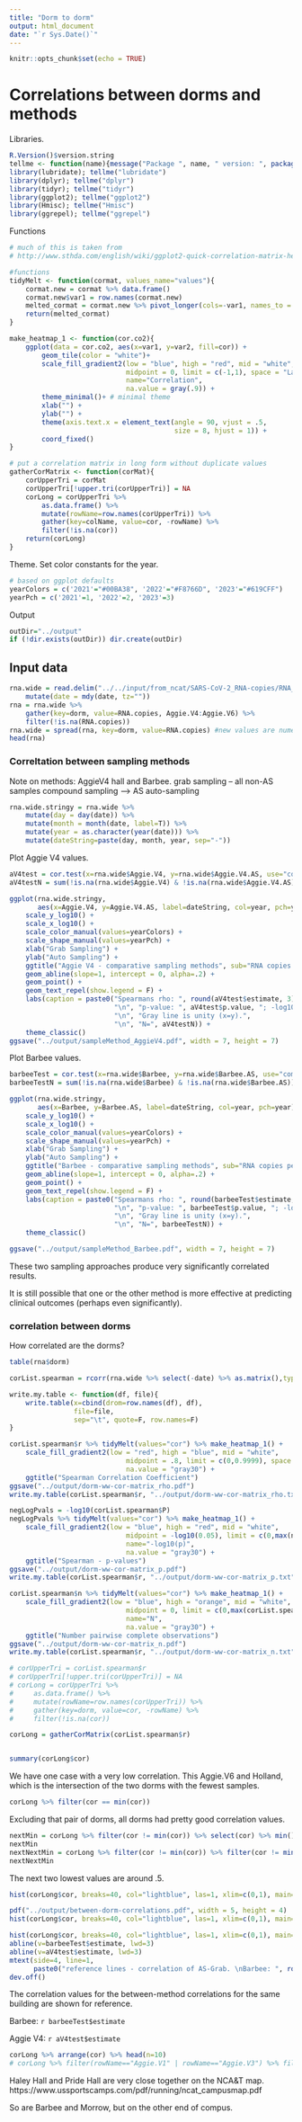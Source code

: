 ```yaml
---
title: "Dorm to dorm"
output: html_document
date: "`r Sys.Date()`"
---
```


```r
knitr::opts_chunk$set(echo = TRUE)
```

# Correlations between dorms and methods

Libraries.
```r
R.Version()$version.string
tellme <- function(name){message("Package ", name, " version: ", packageVersion(name))}
library(lubridate); tellme("lubridate")
library(dplyr); tellme("dplyr")
library(tidyr); tellme("tidyr")
library(ggplot2); tellme("ggplot2")
library(Hmisc); tellme("Hmisc")
library(ggrepel); tellme("ggrepel")
```

Functions
```r
# much of this is taken from
# http://www.sthda.com/english/wiki/ggplot2-quick-correlation-matrix-heatmap-r-software-and-data-visualization

#functions
tidyMelt <- function(cormat, values_name="values"){
    cormat.new = cormat %>% data.frame()
    cormat.new$var1 = row.names(cormat.new)
    melted_cormat = cormat.new %>% pivot_longer(cols=-var1, names_to = "var2", values_to = values_name)
    return(melted_cormat)
}

make_heatmap_1 <- function(cor.co2){
    ggplot(data = cor.co2, aes(x=var1, y=var2, fill=cor)) + 
        geom_tile(color = "white")+
        scale_fill_gradient2(low = "blue", high = "red", mid = "white", 
                             midpoint = 0, limit = c(-1,1), space = "Lab", 
                             name="Correlation",
                             na.value = gray(.9)) +
        theme_minimal()+ # minimal theme
        xlab("") +
        ylab("") +
        theme(axis.text.x = element_text(angle = 90, vjust = .5,
                                         size = 8, hjust = 1)) +
        coord_fixed()
}

# put a correlation matrix in long form without duplicate values
gatherCorMatrix <- function(corMat){
    corUpperTri = corMat
    corUpperTri[!upper.tri(corUpperTri)] = NA
    corLong = corUpperTri %>%
        as.data.frame() %>%
        mutate(rowName=row.names(corUpperTri)) %>%
        gather(key=colName, value=cor, -rowName) %>%
        filter(!is.na(cor))
    return(corLong)
}
```

Theme.
Set color constants for the year.
```r
# based on ggplot defaults
yearColors = c('2021'="#00BA38", '2022'="#F8766D", '2023'="#619CFF")
yearPch = c('2021'=1, '2022'=2, '2023'=3)
```

Output
```r
outDir="../output"
if (!dir.exists(outDir)) dir.create(outDir)
```

## Input data

```r
rna.wide = read.delim("../../input/from_ncat/SARS-CoV-2_RNA-copies/RNA_copies_2021-2023.txt") %>%
    mutate(date = mdy(date, tz="")) 
rna = rna.wide %>% 
    gather(key=dorm, value=RNA.copies, Aggie.V4:Aggie.V6) %>%
    filter(!is.na(RNA.copies))
rna.wide = spread(rna, key=dorm, value=RNA.copies) #new values are numeric
head(rna)
```

### Correltation between sampling methods

Note on methods:
AggieV4 hall and Barbee.
grab sampling -- all non-AS samples
compound sampling --> AS auto-sampling

```r
rna.wide.stringy = rna.wide %>% 
    mutate(day = day(date)) %>%
    mutate(month = month(date, label=T)) %>%
    mutate(year = as.character(year(date))) %>%
    mutate(dateString=paste(day, month, year, sep="-"))
```

Plot Aggie V4 values.
```r
aV4test = cor.test(x=rna.wide$Aggie.V4, y=rna.wide$Aggie.V4.AS, use="complete", method="spearman")
aV4testN = sum(!is.na(rna.wide$Aggie.V4) & !is.na(rna.wide$Aggie.V4.AS))

ggplot(rna.wide.stringy, 
       aes(x=Aggie.V4, y=Aggie.V4.AS, label=dateString, col=year, pch=year)) +
    scale_y_log10() +
    scale_x_log10() +
    scale_color_manual(values=yearColors) +
    scale_shape_manual(values=yearPch) +
    xlab("Grab Sampling") +
    ylab("Auto Sampling") +
    ggtitle("Aggie V4 - comparative sampling methods", sub="RNA copies per liter") +
    geom_abline(slope=1, intercept = 0, alpha=.2) +
    geom_point() +
    geom_text_repel(show.legend = F) +
    labs(caption = paste0("Spearmans rho: ", round(aV4test$estimate, 3), 
                          "\n", "p-value: ", aV4test$p.value, "; -log10(p): ", -log10(aV4test$p.value),
                          "\n", "Gray line is unity (x=y).", 
                          "\n", "N=", aV4testN)) +
    theme_classic()
ggsave("../output/sampleMethod_AggieV4.pdf", width = 7, height = 7)
```

Plot Barbee values.
```r
barbeeTest = cor.test(x=rna.wide$Barbee, y=rna.wide$Barbee.AS, use="complete", method="spearman")
barbeeTestN = sum(!is.na(rna.wide$Barbee) & !is.na(rna.wide$Barbee.AS))

ggplot(rna.wide.stringy, 
       aes(x=Barbee, y=Barbee.AS, label=dateString, col=year, pch=year)) +
    scale_y_log10() +
    scale_x_log10() +
    scale_color_manual(values=yearColors) +
    scale_shape_manual(values=yearPch) +
    xlab("Grab Sampling") +
    ylab("Auto Sampling") +
    ggtitle("Barbee - comparative sampling methods", sub="RNA copies per liter") +
    geom_abline(slope=1, intercept = 0, alpha=.2) +
    geom_point() +
    geom_text_repel(show.legend = F) +
    labs(caption = paste0("Spearmans rho: ", round(barbeeTest$estimate, 3), 
                          "\n", "p-value: ", barbeeTest$p.value, "; -log10(p): ", -log10(barbeeTest$p.value),
                          "\n", "Gray line is unity (x=y).",
                          "\n", "N=", barbeeTestN)) +
    theme_classic()

ggsave("../output/sampleMethod_Barbee.pdf", width = 7, height = 7)
```


These two sampling approaches produce very significantly correlated results.  

It is still possible that one or the other method is more effective at predicting clinical outcomes (perhaps even significantly).  



### correlation between dorms

How correlated are the dorms?

```r
table(rna$dorm)
```

```r
corList.spearman = rcorr(rna.wide %>% select(-date) %>% as.matrix(),type="spearman")

write.my.table <- function(df, file){
    write.table(x=cbind(drom=row.names(df), df),
                file=file,
                sep="\t", quote=F, row.names=F)
}

corList.spearman$r %>% tidyMelt(values="cor") %>% make_heatmap_1() +
    scale_fill_gradient2(low = "red", high = "blue", mid = "white",
                             midpoint = .8, limit = c(0,0.9999), space = "Lab",
                             na.value = "gray30") +
    ggtitle("Spearman Correlation Coefficient")
ggsave("../output/dorm-ww-cor-matrix_rho.pdf")
write.my.table(corList.spearman$r, "../output/dorm-ww-cor-matrix_rho.txt")

negLogPvals = -log10(corList.spearman$P)
negLogPvals %>% tidyMelt(values="cor") %>% make_heatmap_1() +
    scale_fill_gradient2(low = "blue", high = "red", mid = "white",
                             midpoint = -log10(0.05), limit = c(0,max(negLogPvals)), space = "Lab",
                             name="-log10(p)",
                             na.value = "gray30") +
    ggtitle("Spearman - p-values")
ggsave("../output/dorm-ww-cor-matrix_p.pdf")
write.my.table(corList.spearman$r, "../output/dorm-ww-cor-matrix_p.txt")

corList.spearman$n %>% tidyMelt(values="cor") %>% make_heatmap_1() +
    scale_fill_gradient2(low = "blue", high = "orange", mid = "white",
                             midpoint = 0, limit = c(0,max(corList.spearman$n)), space = "Lab",
                             name="N",
                             na.value = "gray30") +
    ggtitle("Number pairwise complete observations")
ggsave("../output/dorm-ww-cor-matrix_n.pdf")
write.my.table(corList.spearman$r, "../output/dorm-ww-cor-matrix_n.txt")
```


```r
# corUpperTri = corList.spearman$r
# corUpperTri[!upper.tri(corUpperTri)] = NA
# corLong = corUpperTri %>%
#     as.data.frame() %>%
#     mutate(rowName=row.names(corUpperTri)) %>%
#     gather(key=dorm, value=cor, -rowName) %>%
#     filter(!is.na(cor))

corLong = gatherCorMatrix(corList.spearman$r)


summary(corLong$cor)
```

We have one case with a very low correlation.  This Aggie.V6 and Holland, which is the intersection of the two dorms with the fewest samples.

```r
corLong %>% filter(cor == min(cor))
```

Excluding that pair of dorms, all dorms had pretty good correlation values.
```r
nextMin = corLong %>% filter(cor != min(cor)) %>% select(cor) %>% min()
nextMin
nextNextMin = corLong %>% filter(cor != min(cor)) %>% filter(cor != min(cor)) %>% select(cor) %>% min()
nextNextMin
```

The next two lowest values are around .5.

```r
hist(corLong$cor, breaks=40, col="lightblue", las=1, xlim=c(0,1), main="between dorm correlations", xlab="Spearmans Rho")
```

```r
pdf("../output/between-dorm-correlations.pdf", width = 5, height = 4)
hist(corLong$cor, breaks=40, col="lightblue", las=1, xlim=c(0,1), main="between dorm correlations", xlab="Spearmans Rho")

hist(corLong$cor, breaks=40, col="lightblue", las=1, xlim=c(0,1), main="between dorm correlations", xlab="Spearmans Rho")
abline(v=barbeeTest$estimate, lwd=3)
abline(v=aV4test$estimate, lwd=3)
mtext(side=4, line=1,
      paste0("reference lines - correlation of AS-Grab. \nBarbee: ", round(barbeeTest$estimate,3), "; Aggie V4: ", round(aV4test$estimate,3)))
dev.off()
```

The correlation values for the between-method correlations for the same building are shown for reference.

Barbee: ``r barbeeTest$estimate``

Aggie V4: ``r aV4test$estimate``

```r
corLong %>% arrange(cor) %>% head(n=10)
# corLong %>% filter(rowName=="Aggie.V1" | rowName=="Aggie.V3") %>% filter(dorm=="Aggie.V1" | dorm=="Aggie.V3")
```

Haley Hall and Pride Hall are very close together on the NCA&T map. https://www.ussportscamps.com/pdf/running/ncat_campusmap.pdf

So are Barbee and Morrow, but on the other end of compus.




